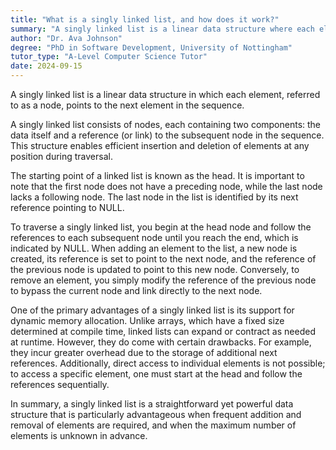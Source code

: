 ```yaml
---
title: "What is a singly linked list, and how does it work?"
summary: "A singly linked list is a linear data structure where each element points to the next element in the sequence."
author: "Dr. Ava Johnson"
degree: "PhD in Software Development, University of Nottingham"
tutor_type: "A-Level Computer Science Tutor"
date: 2024-09-15
---
```


A singly linked list is a linear data structure in which each element, referred to as a node, points to the next element in the sequence.

A singly linked list consists of nodes, each containing two components: the data itself and a reference (or link) to the subsequent node in the sequence. This structure enables efficient insertion and deletion of elements at any position during traversal.

The starting point of a linked list is known as the head. It is important to note that the first node does not have a preceding node, while the last node lacks a following node. The last node in the list is identified by its next reference pointing to NULL.

To traverse a singly linked list, you begin at the head node and follow the references to each subsequent node until you reach the end, which is indicated by NULL. When adding an element to the list, a new node is created, its reference is set to point to the next node, and the reference of the previous node is updated to point to this new node. Conversely, to remove an element, you simply modify the reference of the previous node to bypass the current node and link directly to the next node.

One of the primary advantages of a singly linked list is its support for dynamic memory allocation. Unlike arrays, which have a fixed size determined at compile time, linked lists can expand or contract as needed at runtime. However, they do come with certain drawbacks. For example, they incur greater overhead due to the storage of additional next references. Additionally, direct access to individual elements is not possible; to access a specific element, one must start at the head and follow the references sequentially.

In summary, a singly linked list is a straightforward yet powerful data structure that is particularly advantageous when frequent addition and removal of elements are required, and when the maximum number of elements is unknown in advance.
    